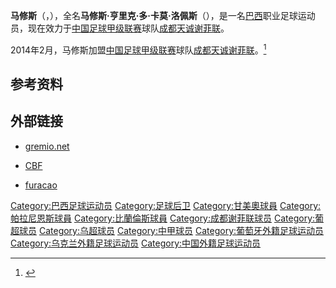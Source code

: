 {{noteTA
|G1=足球
|G2=南美球會
|1=zh-hans:格雷米奥;zh-hk:甘美奧;zh-tw:格雷米奧;
|2=zh-hans:巴拉纳竞技;zh-hk:帕拉尼恩斯;zh-tw:巴拉納競技;
|3=zh-hans:贝伦人;zh-hk:比蘭倫斯;zh-tw:貝倫人;
|4=zh-hans:扎波罗热; zh-hant:札波羅結; zh-tw:札波羅結;
}}
{{Infobox football biography 
| name = 马修斯<br>Matheus
| image = [[File:Matheus_Henrique_do_Carmo_Lopes2.jpg|180px]]
| fullname = Matheus Henrique do Carmo Lopes
| height = {{height|m=1.89|precision=0}}
| birth_date = {{birth date and age|1985|3|8}}
| birth_place = [[巴西|巴西]][[Sete_Lagoas|塞蒂拉瓜斯]] 
| currentclub  = [[成都天诚谢菲联足球俱乐部|成都天诚谢菲联]]
| clubnumber = 2
| position = [[后卫_(足球)#中后卫|中后卫]]
| youthyears1 =   2004-2005
| youthclubs1 =   [[美洲足球俱乐部_(贝洛奥里藏特)|美洲 (米内罗)]] 
| years1 =  2006–2008
| years2 =  2007–2008 
| years3 =  2008 
| years4 =  2008
| years5 =  2009
| years6 =  2010
| years7 =  2010
| years8 =  2010
| years9 =  2011–2013
| years10 = 2014–
| clubs1 =  [[伊帕廷加足球俱乐部|伊帕廷加]] 
| clubs2 =  → [[甘美奧阿雷格里港足球會|格雷米奥]] (租借) 
| clubs3 =  [[帕拉尼恩斯體育會|帕拉尼恩斯]]
| clubs4 =  [[貝倫人足球俱樂部|貝倫人]]
| clubs5 =  [[维拉诺瓦足球俱乐部|维拉诺瓦]]
| clubs6 =  [[Esporte_Clube_Democrata|德莫克拉塔]]
| clubs7 =  [[阿拉皮拉卡足球俱乐部|阿拉皮拉卡]]
| clubs8 =  [[Uberlândia_Esporte_Clube|乌贝兰迪亚]]
| clubs9 =  [[扎波羅熱冶金足球俱樂部|扎波罗热冶金]]
| clubs10 =  [[成都天诚谢菲联足球俱乐部|成都天诚谢菲联]]
| caps2 =    
| goals2 = 
| caps3 =    
| goals3 = 
| caps4 = 5   
| goals4 = 0
| caps9 = 68
| goals9 = 5
| caps10 = 0   
| goals10 = 0
| nationalyears1 =   
| nationalteam1 =  
| nationalcaps1 =       
| nationalgoals1 = 
| club-update = 2014年2月13日
}}
'''马修斯'''（'''{{lang|pt|Matheus}}'''，{{bd|1985年|3月8日|||Matheus}}），全名'''马修斯·亨里克·多·卡莫·洛佩斯'''（'''{{lang|pt|Matheus Henrique do Carmo Lopes}}'''），是一名[[巴西|巴西]]职业足球运动员，现在效力于[[中国足球甲级联赛|中国足球甲级联赛]]球队[[成都天诚谢菲联足球俱乐部|成都天诚谢菲联]]。

2014年2月，马修斯加盟[[中国足球甲级联赛|中国足球甲级联赛]]球队[[成都天诚谢菲联足球俱乐部|成都天诚谢菲联]]。<ref>{{cite news |title=马修斯正式加盟成都天诚足球俱乐部 |url=http://www.sufc.com.cn/Article/ShowInfo.asp?InfoID=2920 |publisher=成都天诚足球俱乐部官方网站 |date=2014-02-20 |accessdate=2014-03-15 |language=zh-cn |archive-date=2014-03-15 |archive-url=https://web.archive.org/web/20140315185349/http://www.sufc.com.cn/Article/ShowInfo.asp?InfoID=2920 |dead-url=yes }}</ref>

==参考资料==
{{reflist}}

==外部链接==
*{{pt icon}} [https://web.archive.org/web/20071024170739/http://www.gremio.net/player/view.aspx?id=479&language=0 gremio.net]
*{{pt icon}} [http://200.159.15.35/registro/registro.aspx?s=154117 CBF]{{dead link|date=十一月 2017 |bot=InternetArchiveBot }}
*{{pt icon}} [https://web.archive.org/web/20140228070522/http://www.furacao.com/futebol/elenco/ficha.php?cod=233 furacao]

{{2014年中甲分类名单成都}}

{{DEFAULTSORT:Matheus}}
[[Category:巴西足球运动员|Category:巴西足球运动员]]
[[Category:足球后卫|Category:足球后卫]]
[[Category:甘美奧球員|Category:甘美奧球員]]
[[Category:帕拉尼恩斯球員|Category:帕拉尼恩斯球員]]
[[Category:比蘭倫斯球員|Category:比蘭倫斯球員]]
[[Category:成都谢菲联球员|Category:成都谢菲联球员]]
[[Category:葡超球员|Category:葡超球员]]
[[Category:乌超球员|Category:乌超球员]]
[[Category:中甲球员|Category:中甲球员]]
[[Category:葡萄牙外籍足球运动员|Category:葡萄牙外籍足球运动员]]
[[Category:乌克兰外籍足球运动员|Category:乌克兰外籍足球运动员]]
[[Category:中国外籍足球运动员|Category:中国外籍足球运动员]]